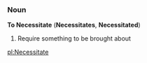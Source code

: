 ===Noun===
'''To Necessitate''' ('''Necessitates''', '''Necessitated''')
# Require something to be brought about

[[pl:Necessitate]]
